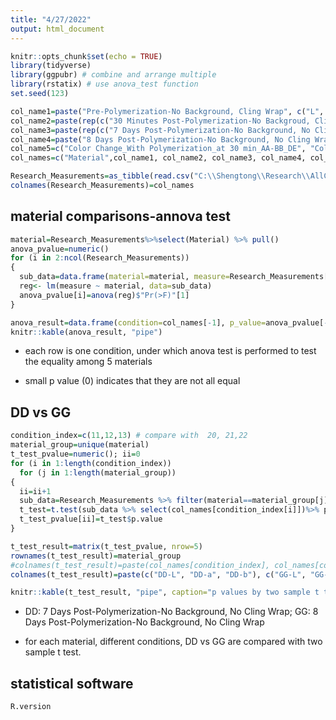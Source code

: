 ```yaml
---
title: "4/27/2022"
output: html_document
---
```


```r
knitr::opts_chunk$set(echo = TRUE)
library(tidyverse)
library(ggpubr) # combine and arrange multiple 
library(rstatix) # use anova_test function 
set.seed(123)
```


```r
col_name1=paste("Pre-Polymerization-No Background, Cling Wrap", c("L", "a", "b"), sep="-")
col_name2=paste(rep(c("30 Minutes Post-Polymerization-No Backgroud, Cling Wrap", "30 Minutes Post-Polymerization-No Background, No Cling Wrap"), each=3),c("L", "a", "b"),sep="-")
col_name3=paste(rep(c("7 Days Post-Polymerization-No Background, No Cling Wrap", "7 Days Post-Polymerization-White Background, No Cling Wrap", "7 Days Post-Polymerization-Black Background, No Cling Wrap"), each=3),c("L", "a", "b"),sep="-")
col_name4=paste("8 Days Post-Polymerization-No Background, No Cling Wrap", c("L", "a", "b"), sep="-")
col_name5=c("Color Change_With Polymerization_at 30 min_AA-BB_DE", "Color Change_of 30 min_Effect of wrap_BB-CC_DE", "Color Change_after further polym for_8 days (20C)_CC-GG_DE","Translucency_of each at_37C_EE-FF_DE", "Color Change_at 7-8 days due to_room temp to oral temp_DD-GG_DE")
col_names=c("Material",col_name1, col_name2, col_name3, col_name4, col_name5)

Research_Measurements=as_tibble(read.csv("C:\\Shengtong\\Research\\AllCollaboration\\2022\\202204\\Megan\\Research_Measurements.csv", header=F))
colnames(Research_Measurements)=col_names

```





## material comparisons-annova test 

```r
material=Research_Measurements%>%select(Material) %>% pull()
anova_pvalue=numeric()
for (i in 2:ncol(Research_Measurements))
{
  sub_data=data.frame(material=material, measure=Research_Measurements[,i] %>% pull())
  reg<- lm(measure ~ material, data=sub_data)
  anova_pvalue[i]=anova(reg)$"Pr(>F)"[1]
}

anova_result=data.frame(condition=col_names[-1], p_value=anova_pvalue[-1])
knitr::kable(anova_result, "pipe")
```



* each row is one condition, under which anova test is performed to test the equality among 5 materials 

* small p value (0) indicates that they are not all equal 


## DD vs GG 

```r
condition_index=c(11,12,13) # compare with  20, 21,22
material_group=unique(material)
t_test_pvalue=numeric(); ii=0
for (i in 1:length(condition_index))
  for (j in 1:length(material_group))
{
  ii=ii+1
  sub_data=Research_Measurements %>% filter(material==material_group[j])
  t_test=t.test(sub_data %>% select(col_names[condition_index[i]])%>% pull, sub_data %>% select(col_names[condition_index[i]+9])%>% pull, conf.level=0.95)
  t_test_pvalue[ii]=t_test$p.value
}

t_test_result=matrix(t_test_pvalue, nrow=5)
rownames(t_test_result)=material_group
#colnames(t_test_result)=paste(col_names[condition_index], col_names[condition_index+9], sep="vs")
colnames(t_test_result)=paste(c("DD-L", "DD-a", "DD-b"), c("GG-L", "GG-a", "GG-b"), sep=" vs ")

knitr::kable(t_test_result, "pipe", caption="p values by two sample t test")
```

* DD: 7 Days Post-Polymerization-No Background, No Cling Wrap; GG: 8 Days Post-Polymerization-No Background, No Cling Wrap

* for each material, different conditions, DD vs GG are compared with two sample t test. 





## statistical software 

```r
R.version
```